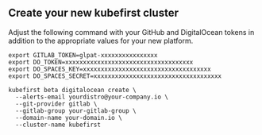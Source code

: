 
## Create your new kubefirst cluster

Adjust the following command with your GitHub and DigitalOcean tokens in addition to the appropriate values for your new platform.

```shell
export GITLAB_TOKEN=glpat-xxxxxxxxxxxxxxxx
export DO_TOKEN=xxxxxxxxxxxxxxxxxxxxxxxxxxxxxxxxxxxx
export DO_SPACES_KEY=xxxxxxxxxxxxxxxxxxxxxxxxxxxxxxxxxxxx
export DO_SPACES_SECRET=xxxxxxxxxxxxxxxxxxxxxxxxxxxxxxxxxxxx

kubefirst beta digitalocean create \
  --alerts-email yourdistro@your-company.io \
  --git-provider gitlab \
  --gitlab-group your-gitlab-group \
  --domain-name your-domain.io \
  --cluster-name kubefirst
```

<CloudflareDNS />
